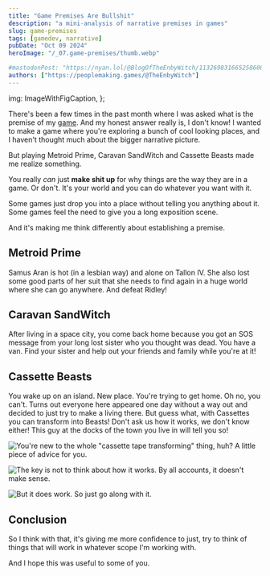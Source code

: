 ```yaml
---
title: "Game Premises Are Bullshit"
description: "a mini-analysis of narrative premises in games"
slug: game-premises
tags: [gamedev, narrative]
pubDate: "Oct 09 2024"
heroImage: "/_07.game-premises/thumb.webp"

#mastodonPost: "https://nyan.lol/@BlogOfTheEnbyWitch/113269831665258600"
authors: ["https://peoplemaking.games/@TheEnbyWitch"]
---
```



  img: ImageWithFigCaption,
};

There's been a few times in the past month where I was asked what is the premise of my [game](https://girlfriend.games). And my honest answer really is, I don't know! I wanted to make a game where you're exploring a bunch of cool looking places, and I haven't thought much about the bigger narrative picture.

But playing Metroid Prime, Caravan SandWitch and Cassette Beasts made me realize something.

You really _can_ just **make shit up** for why things are the way they are in a game. Or don't. It's your world and you can do whatever you want with it.

Some games just drop you into a place without telling you anything about it. Some games feel the need to give you a long exposition scene.

And it's making me think differently about establishing a premise.

## Metroid Prime

Samus Aran is hot (in a lesbian way) and alone on Tallon IV. She also lost some good parts of her suit that she needs to find again in a huge world where she can go anywhere. And defeat Ridley!

## Caravan SandWitch

After living in a space city, you come back home because you got an SOS message from your long lost sister who you thought was dead. You have a van. Find your sister and help out your friends and family while you're at it!

## Cassette Beasts

You wake up on an island. New place. You're trying to get home. Oh no, you can't. Turns out everyone here appeared one day without a way out and decided to just try to make a living there. But guess what, with Cassettes you can transform into Beasts! Don't ask us how it works, we don't know either! This guy at the docks of the town you live in will tell you so!

![You're new to the whole "cassette tape transforming" thing, huh? A little piece of advice for you.](/_07.game-premises/screenshot.jpg)

![The key is not to think about how it works. By all accounts, it doesn't make sense.](/_07.game-premises/screenshot2.jpg)

![But it does work. So just go along with it.](/_07.game-premises/screenshot3.jpg)

## Conclusion

So I think with that, it's giving me more confidence to just, try to think of things that will work in whatever scope I'm working with.

And I hope this was useful to some of you.

